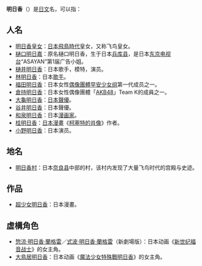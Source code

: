 '''明日香'''（{{lang|ja|'''あすか'''}}）是[[日文|日文]]名，可以指：
{{TOCright}}
== 人名 ==
* [[明日香皇女|明日香皇女]]：[[日本|日本]][[飛鳥時代|飛鳥時代]]皇女，又称飞鸟皇女。
* [[樋口明日嘉|樋口明日嘉]]：原名樋口明日香，生于日本[[兵库县|兵库县]]，是日本[[东京电视台|东京电视台]]“ASAYAN”第1届广告小姐。
* [[樋井明日香|樋井明日香]]：日本歌手，模特，演员。
* [[林明日香|林明日香]]：日本[[歌手|歌手]]。
* [[福田明日香|福田明日香]]：日本女性[[偶像團體|偶像團體]][[早安少女组|早安少女组]]第一代成员之一。
* [[倉持明日香|倉持明日香]]：日本女性偶像團體「[[AKB48|AKB48]]」Team K的成員之一。
* [[大龜明日香|大龜明日香]]：[[日本聲優|日本聲優]]。
* [[谷井明日香|谷井明日香]]：日本聲優。
* [[和泉明日香|和泉明日香]]：日本[[漫画家|漫画家]]。
* [[桂明日香|桂明日香]]：[[日本漫畫|日本漫畫]]《[[柯塞特的肖像|柯塞特的肖像]]》作者。
* [[小野明日香|小野明日香]]：日本演员。

== 地名 ==
* [[明日香村|明日香村]]：日本[[奈良县|奈良县]]中部的村，该村内发现了大量飞鸟时代的宫殿与史迹。

== 作品 ==
* [[超少女明日香|超少女明日香]]：日本漫畫。

== 虛構角色 ==
* [[惣流·明日香·蘭格雷|惣流·明日香·蘭格雷]]／[[式波·明日香·蘭格雷|式波·明日香·蘭格雷]]（新劇場版）：日本动画《[[新世纪福音战士|新世纪福音战士]]》的女主角。
* [[大鳥居明日香|大鳥居明日香]]：日本动画《[[魔法少女特殊戰明日香|魔法少女特殊戰明日香]]》的女主角。
{{disambig|M|Cat=三字译名消歧义}}